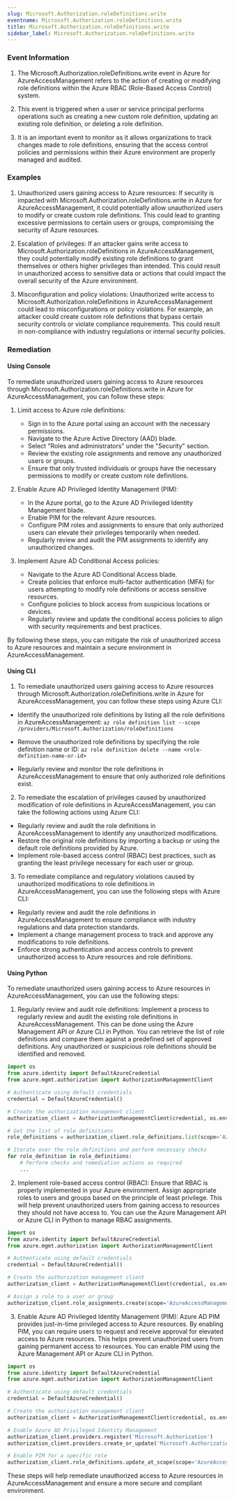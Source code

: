 ```yaml
--- 
slug: Microsoft.Authorization.roleDefinitions.write
eventname: Microsoft.Authorization.roleDefinitions.write
title: Microsoft.Authorization.roleDefinitions.write
sidebar_label: Microsoft.Authorization.roleDefinitions.write
---
```

                       
### Event Information

1. The Microsoft.Authorization.roleDefinitions.write event in Azure for AzureAccessManagement refers to the action of creating or modifying role definitions within the Azure RBAC (Role-Based Access Control) system.

2. This event is triggered when a user or service principal performs operations such as creating a new custom role definition, updating an existing role definition, or deleting a role definition.

3. It is an important event to monitor as it allows organizations to track changes made to role definitions, ensuring that the access control policies and permissions within their Azure environment are properly managed and audited.


### Examples

1. Unauthorized users gaining access to Azure resources: If security is impacted with Microsoft.Authorization.roleDefinitions.write in Azure for AzureAccessManagement, it could potentially allow unauthorized users to modify or create custom role definitions. This could lead to granting excessive permissions to certain users or groups, compromising the security of Azure resources.

2. Escalation of privileges: If an attacker gains write access to Microsoft.Authorization.roleDefinitions in AzureAccessManagement, they could potentially modify existing role definitions to grant themselves or others higher privileges than intended. This could result in unauthorized access to sensitive data or actions that could impact the overall security of the Azure environment.

3. Misconfiguration and policy violations: Unauthorized write access to Microsoft.Authorization.roleDefinitions in AzureAccessManagement could lead to misconfigurations or policy violations. For example, an attacker could create custom role definitions that bypass certain security controls or violate compliance requirements. This could result in non-compliance with industry regulations or internal security policies.

### Remediation

#### Using Console

To remediate unauthorized users gaining access to Azure resources through Microsoft.Authorization.roleDefinitions.write in Azure for AzureAccessManagement, you can follow these steps:

1. Limit access to Azure role definitions:
   - Sign in to the Azure portal using an account with the necessary permissions.
   - Navigate to the Azure Active Directory (AAD) blade.
   - Select "Roles and administrators" under the "Security" section.
   - Review the existing role assignments and remove any unauthorized users or groups.
   - Ensure that only trusted individuals or groups have the necessary permissions to modify or create custom role definitions.

2. Enable Azure AD Privileged Identity Management (PIM):
   - In the Azure portal, go to the Azure AD Privileged Identity Management blade.
   - Enable PIM for the relevant Azure resources.
   - Configure PIM roles and assignments to ensure that only authorized users can elevate their privileges temporarily when needed.
   - Regularly review and audit the PIM assignments to identify any unauthorized changes.

3. Implement Azure AD Conditional Access policies:
   - Navigate to the Azure AD Conditional Access blade.
   - Create policies that enforce multi-factor authentication (MFA) for users attempting to modify role definitions or access sensitive resources.
   - Configure policies to block access from suspicious locations or devices.
   - Regularly review and update the conditional access policies to align with security requirements and best practices.

By following these steps, you can mitigate the risk of unauthorized access to Azure resources and maintain a secure environment in AzureAccessManagement.

#### Using CLI

1. To remediate unauthorized users gaining access to Azure resources through Microsoft.Authorization.roleDefinitions.write in Azure for AzureAccessManagement, you can follow these steps using Azure CLI:

- Identify the unauthorized role definitions by listing all the role definitions in AzureAccessManagement:
  `az role definition list --scope /providers/Microsoft.Authorization/roleDefinitions`

- Remove the unauthorized role definitions by specifying the role definition name or ID:
  `az role definition delete --name <role-definition-name-or-id>`

- Regularly review and monitor the role definitions in AzureAccessManagement to ensure that only authorized role definitions exist.

2. To remediate the escalation of privileges caused by unauthorized modification of role definitions in AzureAccessManagement, you can take the following actions using Azure CLI:

- Regularly review and audit the role definitions in AzureAccessManagement to identify any unauthorized modifications.
- Restore the original role definitions by importing a backup or using the default role definitions provided by Azure.
- Implement role-based access control (RBAC) best practices, such as granting the least privilege necessary for each user or group.

3. To remediate compliance and regulatory violations caused by unauthorized modifications to role definitions in AzureAccessManagement, you can use the following steps with Azure CLI:

- Regularly review and audit the role definitions in AzureAccessManagement to ensure compliance with industry regulations and data protection standards.
- Implement a change management process to track and approve any modifications to role definitions.
- Enforce strong authentication and access controls to prevent unauthorized access to Azure resources and role definitions.

#### Using Python

To remediate unauthorized users gaining access to Azure resources in AzureAccessManagement, you can use the following steps:

1. Regularly review and audit role definitions: Implement a process to regularly review and audit the existing role definitions in AzureAccessManagement. This can be done using the Azure Management API or Azure CLI in Python. You can retrieve the list of role definitions and compare them against a predefined set of approved definitions. Any unauthorized or suspicious role definitions should be identified and removed.

```python
import os
from azure.identity import DefaultAzureCredential
from azure.mgmt.authorization import AuthorizationManagementClient

# Authenticate using default credentials
credential = DefaultAzureCredential()

# Create the authorization management client
authorization_client = AuthorizationManagementClient(credential, os.environ['AZURE_SUBSCRIPTION_ID'])

# Get the list of role definitions
role_definitions = authorization_client.role_definitions.list(scope='AzureAccessManagement')

# Iterate over the role definitions and perform necessary checks
for role_definition in role_definitions:
    # Perform checks and remediation actions as required
    ...
```

2. Implement role-based access control (RBAC): Ensure that RBAC is properly implemented in your Azure environment. Assign appropriate roles to users and groups based on the principle of least privilege. This will help prevent unauthorized users from gaining access to resources they should not have access to. You can use the Azure Management API or Azure CLI in Python to manage RBAC assignments.

```python
import os
from azure.identity import DefaultAzureCredential
from azure.mgmt.authorization import AuthorizationManagementClient

# Authenticate using default credentials
credential = DefaultAzureCredential()

# Create the authorization management client
authorization_client = AuthorizationManagementClient(credential, os.environ['AZURE_SUBSCRIPTION_ID'])

# Assign a role to a user or group
authorization_client.role_assignments.create(scope='AzureAccessManagement', role_assignment_name='MyAssignment', principal_id='<principal_id>', role_definition_id='<role_definition_id>')
```

3. Enable Azure AD Privileged Identity Management (PIM): Azure AD PIM provides just-in-time privileged access to Azure resources. By enabling PIM, you can require users to request and receive approval for elevated access to Azure resources. This helps prevent unauthorized users from gaining permanent access to resources. You can enable PIM using the Azure Management API or Azure CLI in Python.

```python
import os
from azure.identity import DefaultAzureCredential
from azure.mgmt.authorization import AuthorizationManagementClient

# Authenticate using default credentials
credential = DefaultAzureCredential()

# Create the authorization management client
authorization_client = AuthorizationManagementClient(credential, os.environ['AZURE_SUBSCRIPTION_ID'])

# Enable Azure AD Privileged Identity Management
authorization_client.providers.register('Microsoft.Authorization')
authorization_client.providers.create_or_update('Microsoft.Authorization', 'AzureAccessManagement', '1.0')

# Enable PIM for a specific role
authorization_client.role_definitions.update_at_scope(scope='AzureAccessManagement', role_definition_id='<role_definition_id>', role_definition_name='<role_definition_name>', is_eligible_for_assignment=True)
```

These steps will help remediate unauthorized access to Azure resources in AzureAccessManagement and ensure a more secure and compliant environment.


 